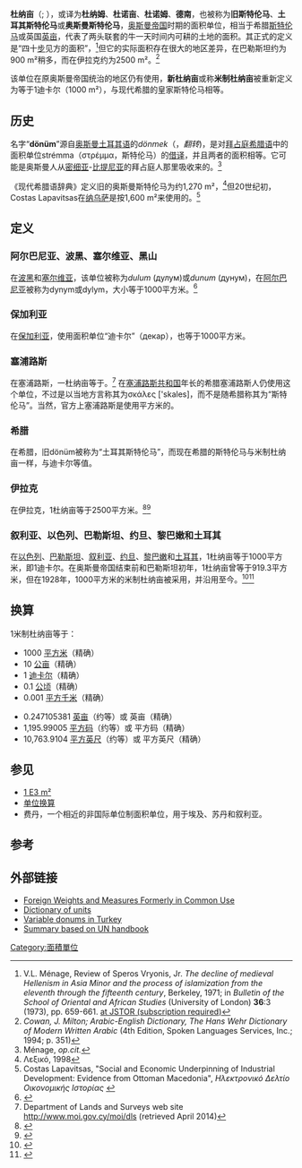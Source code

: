 '''杜纳亩'''（{{Lang-ota|دونم}}; {{Lang-tr|dönüm}}），或译为'''杜纳姆'''、'''杜诺亩'''、'''杜诺姆'''、'''德南'''，也被称为'''旧斯特伦马'''、'''土耳其斯特伦马'''或'''奥斯曼斯特伦马'''，[[奥斯曼帝国|奥斯曼帝国]]时期的面积单位，相当于希腊[[斯特伦马|斯特伦马]]或英国[[英亩|英亩]]，代表了两头联套的牛一天时间内可耕的土地的面积。其正式的定义是“四十[[步_(单位)|步]]见方的面积”，<ref>V.L. Ménage, Review of Speros Vryonis, Jr. ''The decline of medieval Hellenism in Asia Minor and the process of islamization from the eleventh through the fifteenth century'', Berkeley, 1971; in ''Bulletin of the School of Oriental and African Studies'' (University of London) '''36''':3 (1973), pp. 659-661. [http://links.jstor.org/sici?sici=0041-977X%281973%2936%3A3%3C659%3ATDOMHI%3E2.0.CO%3B2-K at JSTOR (subscription required)]</ref>但它的实际面积存在很大的地区差异，在巴勒斯坦约为900 m²稍多，而在伊拉克约为2500 m²。<ref>''Cowan, J. Milton; Arabic-English Dictionary, The Hans Wehr Dictionary of Modern Written Arabic'' (4th Edition, Spoken Languages Services, Inc.; 1994; p. 351)</ref>

该单位在原奥斯曼帝国统治的地区仍有使用，'''新杜纳亩'''或称'''米制杜纳亩'''被重新定义为等于1迪卡尔（1000 m²），与现代希腊的皇家斯特伦马相等。

== 历史 ==
名字“'''dönüm'''”源自[[奥斯曼土耳其语|奥斯曼土耳其语]]的''dönmek''（{{Lang|ota|دونمك}}，''翻转'')，是对[[中古希腊语|拜占庭希腊语]]中的面积单位strémma（στρέμμα，斯特伦马）的[[借译|借译]]，并且两者的面积相等。它可能是奥斯曼人从[[密细亚|密细亚]]-[[比提尼亚|比提尼亚]]的拜占庭人那里吸收来的。<ref>Ménage, ''op.cit.''</ref>

《现代希腊语辞典》定义旧的奥斯曼斯特伦马为约1,270 m²，<ref>Λεξικό, 1998</ref>但20世纪初，Costas Lapavitsas在[[纳乌萨_(伊马夏)|纳乌萨]]是按1,600 m²来使用的。<ref>Costas Lapavitsas, "Social and Economic Underpinning of Industrial Development: Evidence from Ottoman Macedonia", ''Ηλεκτρονικό Δελτίο Οικονομικής Ιστορίας'' {{cite web|url=http://www.hdoisto.gr/Keimena/Lapavitsas4112005.pdf |title=存档副本 |accessdate=2012-08-26 |deadurl=yes |archiveurl=https://web.archive.org/web/20070928095353/http://www.hdoisto.gr/Keimena/Lapavitsas4112005.pdf |archivedate=2007-09-28 }}</ref>

== 定义 ==

=== 阿尔巴尼亚、波黑、塞尔维亚、黑山 ===
在[[波黑|波黑]]和[[塞尔维亚|塞尔维亚]]，该单位被称为''dulum'' (дулум)或''dunum'' (дунум)，在[[阿尔巴尼亚|阿尔巴尼亚]]被称为dynym或dylym，大小等于1000平方米。<ref name="RGA">{{cite web|url=http://www.rgz.gov.rs/template1.asp?PageName=merne_jedinice&MenuID=0000162&LanguageID=1 |title=sr:Мерне јединице у КЗ и КН |publisher=Republic Geodetic Authority of the Republic of Serbia |accessdate=6 September 2010 |language=sr |deadurl=yes |archiveurl=https://web.archive.org/web/20120304030340/http://www.rgz.gov.rs/template1.asp?PageName=merne_jedinice&MenuID=0000162&LanguageID=1 |archivedate=2012-03-04}}</ref>

=== 保加利亚 ===
在[[保加利亚|保加利亚]]，使用面积单位“迪卡尔”（декар），也等于1000平方米。

=== 塞浦路斯 ===
在塞浦路斯，一杜纳亩等于{{Convert|14400|sqft|m2|0}}。<ref>Department of Lands and Surveys web site http://www.moi.gov.cy/moi/dls{{Dead link}} (retrieved April 2014)</ref> 在[[賽普勒斯|塞浦路斯共和国]]年长的希腊塞浦路斯人仍使用这个单位，不过是以当地方言称其为σκάλες ['skales]，而不是随希腊称其为“斯特伦马”。当然，官方上塞浦路斯是使用平方米的。

=== 希腊 ===
在希腊，旧dönüm被称为“土耳其斯特伦马”，而现在希腊的斯特伦马与米制杜纳亩一样，与迪卡尔等值。

=== 伊拉克 ===
在伊拉克，1杜纳亩等于2500平方米。<ref>{{citeweb |title=伊拉克中部及南部盐化土地的量化空间分布（三〇） |url=http://www.cnwwp.com/newscontent.asp?leibie=12&id=41702 |quote=每块农田的面积是30-60德南（7.5-15公顷） |publisher=水利水电市场网 |access-date=2015-07-12 |archive-url=https://web.archive.org/web/20150713030518/http://www.cnwwp.com/newscontent.asp?leibie=12&id=41702 |archive-date=2015-07-13 |dead-url=yes }}</ref><ref>{{citeweb|title=伊拉克从美国大量进口粮食|url=http://iq.mofcom.gov.cn/aarticle/jmxw/200712/20071205267720.html|quote=1杜诺亩=2500平米|publisher=中华人民共和国商务部|date=2007-12-05|access-date=2015-07-12|archive-date=2010-11-28|archive-url=https://web.archive.org/web/20101128221852/http://iq.mofcom.gov.cn/aarticle/jmxw/200712/20071205267720.html|dead-url=no}}</ref>

=== 叙利亚、以色列、巴勒斯坦、约旦、黎巴嫩和土耳其 ===
在[[以色列|以色列]]、[[巴勒斯坦|巴勒斯坦]]、[[叙利亚|叙利亚]]、[[约旦|约旦]]、[[黎巴嫩|黎巴嫩]]和[[土耳其|土耳其]]，1杜纳亩等于1000平方米，即1迪卡尔。在奥斯曼帝国结束前和巴勒斯坦初年，1杜纳亩曾等于919.3平方米，但在1928年，1000平方米的米制杜纳亩被采用，并沿用至今。<ref>{{cite book|last1 = El-Eini|first1 = Roza I.M.|title = Mandated landscape: British imperial rule in Palestine, 1929-1948|url = http://books.google.com/books?id=ekQOAAAAQAAJ|accessdate = 2009-05-05|year = 2006|publisher = [[Routledge|Routledge]]|location = |isbn = 978-0-7146-5426-3|oclc = |doi = |page = xxiii|chapter = Currency and Measures|chapterurl = http://books.google.com/books?id=ekQOAAAAQAAJ&dq=El-Eini+%22Mandated+Landscape%22&printsec=frontcover&ct=result#PPR23,M1|ref = CITEREFEl-Eini2006|bibcode = |archive-date = 2016-04-13|archive-url = https://web.archive.org/web/20160413201315/https://books.google.com/books?id=ekQOAAAAQAAJ|dead-url = no}}</ref><ref>{{cite web|author = Israel Central Bureau of Statistics|url = http://www.cbs.gov.il/shnaton62/e_symbols.pdf|title = explanatory notes|accessdate = 2 August 2013|archive-date = 2013-12-17|archive-url = https://web.archive.org/web/20131217052043/https://www.cbs.gov.il/shnaton62/e_symbols.pdf|dead-url = no}}</ref>

== 换算 ==
1米制杜纳亩等于：
* 1000 [[平方米|平方米]]（精确）
* 10 [[公亩|公亩]]（精确）
* 1 [[公顷|迪卡尔]]（精确）
* 0.1 [[公顷|公顷]]（精确）
* 0.001 [[平方千米|平方千米]]（精确）

* 0.247105381 [[英亩|英亩]]（约等）或 {{sfrac|39,062,500|158,080,329}}英亩（精确）
* 1,195.99005 [[平方碼|平方码]]（约等）或 {{sfrac|1,562,500,000|1,306,449}}平方码（精确）
* 10,763.9104 [[平方英尺|平方英尺]]（约等）或 {{sfrac|1,562,500,000|145,161}}平方英尺（精确）

== 参见 ==
* [[数量级_(面积)|1 E3 m²]]
* [[单位换算|单位换算]]
* 费丹，一个相近的非国际单位制面积单位，用于埃及、苏丹和叙利亚。

== 参考 ==
{{Reflist|2}}

== 外部链接 ==
* [https://web.archive.org/web/20090821210348/http://www.hagertygrain.com/weights_and_me.htm Foreign Weights and Measures Formerly in Common Use]
* [http://www.unc.edu/~rowlett/units/dictD.html Dictionary of units] {{WebCite|url=https://www.webcitation.org/68rP4pB2K?url=http://www.unc.edu/~rowlett/units/dictD.html |date=20120702163537 |dateformat=iso }}
* [https://web.archive.org/web/20050422231807/http://lucy.ukc.ac.uk/Tvillage/Pages/Page_52.html Variable donums in Turkey]
* [https://web.archive.org/web/20090813172538/http://www.sizes.com/units/doumlnuumlm.htm Summary based on UN handbook]

[[Category:面積單位|Category:面積單位]]